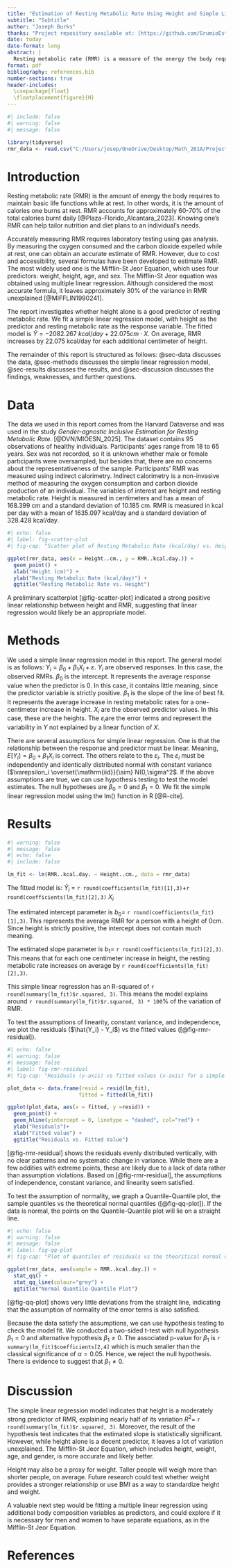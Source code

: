```yaml
---
title: "Estimation of Resting Metabolic Rate Using Height and Simple Linear Regression"
subtitle: "Subtitle"
author: "Joseph Burks"
thanks: "Project repository available at: [https://github.com/GrumioEstCoquus/MATH261A-project1](https://github.com/GrumioEstCoquus/MATH261A-project1)."
date: today
date-format: long
abstract: |
  Resting metabolic rate (RMR) is a measure of the energy the body requires to maintain basic life functions. People can use RMR to better tailor diet and nutrition plans, but obtaining an accurate measurement requires laboratory-based tests. In this report, we developed a predictive equation using data from 95 observations, ranging from 18 to 65 years old. We used simple linear regression with height as the predictor variable: RMR = -2082.267 + 22.075(height) with 𝑅^2 = 0.469. We found height is a moderately accurate predictor of RMR. However, our model explains less of the variation of RMR than more well-established formulas.
format: pdf
bibliography: references.bib
number-sections: true
header-includes:
  \usepackage{float}
  \floatplacement{figure}{H}
---
```


```r
#| include: false
#| warning: false
#| message: false

library(tidyverse)
rmr_data <- read.csv("C:/Users/josep/OneDrive/Desktop/Math_261A/Project_1/MATH261A-project1/data/rmr_data.csv")
```

# Introduction {#sec-introduction}

Resting metabolic rate (RMR) is the amount of energy the body requires to maintain basic life functions while at rest. In other words, it is the amount of calories one burns at rest. RMR accounts for approximately 60-70% of the total calories burnt daily [@Plaza-Florido_Alcantara_2023]. Knowing one’s RMR can help tailor nutrition and diet plans to an individual's needs.

Accurately measuring RMR requires laboratory testing using gas analysis. By measuring the oxygen consumed and the carbon dioxide expelled while at rest, one can obtain an accurate estimate of RMR. However, due to cost and accessibility, several formulas have been developed to estimate RMR. The most widely used one is the Mifflin-St Jeor Equation, which uses four predictors: weight, height, age, and sex. The Mifflin-St Jeor equation was obtained using multiple linear regression. Although considered the most accurate formula, it leaves approximately 30% of the variance in RMR unexplained [@MIFFLIN1990241].

The report investigates whether height alone is a good predictor of resting metabolic rate. We fit a simple linear regression model, with height as the predictor and resting metabolic rate as the response variable. The fitted model is $\hat{Y} = -2082.267\mbox{ } kcal/day+22.075cm \cdot X$. On average, RMR increases by 22.075 kcal/day for each additional centimeter of height.

The remainder of this report is structured as follows: @sec-data discusses the data, @sec-methods discusses the simple linear regression model, @sec-results discusses the results, and @sec-discussion discusses the findings, weaknesses, and further questions.

# Data {#sec-data}

The data we used in this report comes from the Harvard Dataverse and was used in the study *Gender-agnostic Inclusive Estimation for Resting Metabolic Rate.* [@DVN/MIOESN_2025]. The dataset contains 95 observations of healthy individuals. Participants' ages range from 18 to 65 years. Sex was not recorded, so it is unknown whether male or female participants were oversampled, but besides that, there are no concerns about the representativeness of the sample. Participants' RMR was measured using indirect calorimetry. Indirect calorimetry is a non-invasive method of measuring the oxygen consumption and carbon dioxide production of an individual. The variables of interest are height and resting metabolic rate. Height is measured in centimeters and has a mean of 168.399 cm and a standard deviation of 10.185 cm. RMR is measured in kcal per day with a mean of 1635.097 kcal/day and a standard deviation of 328.428 kcal/day.

```r
#| echo: false
#| label: fig-scatter-plot
#| fig-cap: "Scatter plot of Resting Metabolic Rate (kcal/day) vs. Height (cm)"

ggplot(rmr_data, aes(x = Height..cm., y = RMR..kcal.day.)) +
  geom_point() +
  xlab("Height (cm)") +
  ylab("Resting Metabolic Rate (kcal/day)") +
  ggtitle("Resting Metabolic Rate vs. Height")
```

A preliminary scatterplot [@fig-scatter-plot] indicated a strong positive linear relationship between height and RMR, suggesting that linear regression would likely be an appropriate model.

# Methods {#sec-methods}

We used a simple linear regression model in this report. The general model is as follows: $Y_i = \beta_0 + \beta_1X_i +\varepsilon$. $Y_i$ are observed responses. In this case, the observed RMRs. $\beta_0$ is the intercept. It represents the average response value when the predictor is 0. In this case, it contains little meaning, since the predictor variable is strictly positive. $\beta_1$ is the slope of the line of best fit. It represents the average increase in resting metabolic rates for a one-centimeter increase in height. $X_i$ are the observed predictor values. In this case, these are the heights. The $\varepsilon_i$are the error terms and represent the variability in $Y$ not explained by a linear function of $X$.

There are several assumptions for simple linear regression. One is that the relationship between the response and predictor must be linear. Meaning, $E[Y_i] = \beta_0 + \beta_1 X_i$ is correct. The others relate to the $\varepsilon_i$. The $\varepsilon_i$ must be independently and identically distributed normal with constant variance ($\varepsilon_i \overset{\mathrm{iid}}{\sim} N(0,\sigma^2$. If the above assumptions are true, we can use hypothesis testing to test the model estimates. The null hypotheses are $\beta_0=0$ and $\beta_1 = 0$. We fit the simple linear regression model using the lm() function in R [@R-cite].

# Results {#sec-results}

```r
#| warning: false
#| message: false
#| echo: false
#| include: false

lm_fit <- lm(RMR..kcal.day. ~ Height..cm., data = rmr_data)
```

The fitted model is: $\hat{Y}_i$ = `r round(coefficients(lm_fit)[1],3)`+`r round(coefficients(lm_fit)[2],3)` $X_i$

The estimated intercept parameter is $b_0=$ `r round(coefficients(lm_fit)[1],3)`. This represents the average RMR for a person with a height of 0cm. Since height is strictly positive, the intercept does not contain much meaning.

The estimated slope parameter is $b_1=$ `r round(coefficients(lm_fit)[2],3)`. This means that for each one centimeter increase in height, the resting metabolic rate increases on average by `r round(coefficients(lm_fit)[2],3)`.

This simple linear regression has an R-squared of `r round(summary(lm_fit)$r.squared, 3)`. This means the model explains around `r round(summary(lm_fit)$r.squared, 3) * 100`% of the variation of RMR.

To test the assumptions of linearity, constant variance, and independence, we plot the residuals ($\hat{Y_i} - Y_i$) vs the fitted values ([@fig-rmr-residual]).

```r
#| echo: false
#| warning: false
#| message: false
#| label: fig-rmr-residual
#| fig-cap: "Residuals (y-axis) vs fitted values (x-axis) for a simple linear regression model with resting metabolic rate (kcal/day) as the response and height (cm) as the predictor"

plot_data <- data.frame(resid = resid(lm_fit),
                       fitted = fitted(lm_fit))

ggplot(plot_data, aes(x = fitted, y =resid)) +
  geom_point() +
  geom_hline(yintercept = 0, linetype = "dashed", col="red") +
  ylab("Residuals")+
  xlab("Fitted value") +
  ggtitle("Residuals vs. Fitted Value")
```

[@fig-rmr-residual] shows the residuals evenly distributed vertically, with no clear patterns and no systematic change in variance. While there are a few oddities with extreme points, these are likely due to a lack of data rather than assumption violations. Based on [@fig-rmr-residual], the assumptions of independence, constant variance, and linearity seem satisfied.

To test the assumption of normality, we graph a Quantile-Quantile plot, the sample quantiles vs the theoretical normal quantiles ([@fig-qq-plot]). If the data is normal, the points on the Quantile-Quantile plot will lie on a straight line.

```r
#| echo: false
#| warning: false
#| message: false
#| label: fig-qq-plot
#| fig-cap: "Plot of quantiles of residuals vs the theoritical normal distribution quantiles"

ggplot(rmr_data, aes(sample = RMR..kcal.day.)) +
  stat_qq() +
  stat_qq_line(colour="grey") +
  ggtitle("Normal Quantile-Quantile Plot")
```

[@fig-qq-plot] shows very little deviations from the straight line, indicating that the assumption of normality of the error terms is also satisfied.

Because the data satisfy the assumptions, we can use hypothesis testing to check the model fit. We conducted a two-sided t-test with null hypothesis $\beta_1=0$ and alternative hypothesis $\beta_1\neq0$. The associated p-value for $\beta_1$ is `r summary(lm_fit)$coefficients[2,4]` which is much smaller than the classical significance of $\alpha = 0.05$. Hence, we reject the null hypothesis. There is evidence to suggest that $\beta_1\neq 0$.

# Discussion {#sec-discussion}

The simple linear regression model indicates that height is a moderately strong predictor of RMR, explaining nearly half of its variation $R^2 =$ `r round(summary(lm_fit)$r.squared, 3)`. Moreover, the result of the hypothesis test indicates that the estimated slope is statistically significant. However, while height alone is a decent predictor, it leaves a lot of variation unexplained. The Mifflin-St Jeor Equation, which includes height, weight, age, and gender, is more accurate and likely better.

Height may also be a proxy for weight. Taller people will weigh more than shorter people, on average. Future research could test whether weight provides a stronger relationship or use BMI as a way to standardize height and weight.

A valuable next step would be fitting a multiple linear regression using additional body composition variables as predictors, and could explore if it is necessary for men and women to have separate equations, as in the Mifflin-St Jeor Equation.

# References
